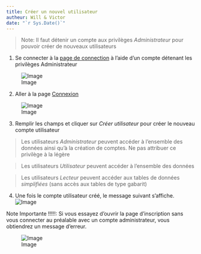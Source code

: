 ```yaml
---
title: Créer un nouvel utilisateur
autheur: Will & Victor
date: "`r Sys.Date()`"
---
```


> Note: Il faut détenir un compte aux privilèges *Administrateur* pour pouvoir créer de nouveaux utilisateurs

1. Se connecter à la [page de connection](https://biodiversite-quebec.ca/fr/login) à l'aide d'un compte détenant les privilèges Administrateur

![Image](img/login.png)

2. Aller à la page [Connexion](https://biodiversite-quebec.ca/fr/signup)

![Image](img/signup.png)

3. Remplir les champs et cliquer sur *Créer utilisateur* pour créer le nouveau compte utilisateur

> Les utilisateurs *Administrateur* peuvent accéder à l'ensemble des données ainsi qu'à la création de comptes. Ne pas attribuer ce privilège à la légère

> Les utilisateurs *Utilisateur* peuvent accéder à l'ensemble des données

> Les utilisateurs *Lecteur* peuvent accéder aux tables de données *simplifiées* (sans accès aux tables de type gabarit)

4. Une fois le compte utilisateur créé, le message suivant s'affiche.
![Image](img/signup_success.png)

 Note Importante !!!!!:  Si vous essayez d'ouvrir la page d'inscription sans vous connecter au préalable avec un compte administrateur, vous obtiendrez un message d'erreur.

![Image](img/signup_error.png)




